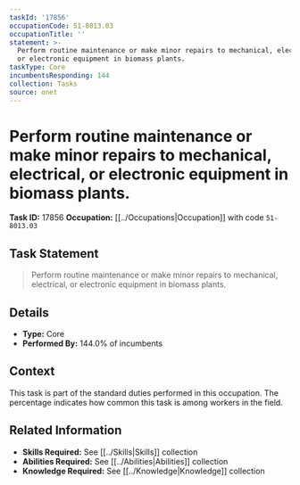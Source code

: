 ```yaml
---
taskId: '17856'
occupationCode: 51-8013.03
occupationTitle: ''
statement: >-
  Perform routine maintenance or make minor repairs to mechanical, electrical,
  or electronic equipment in biomass plants.
taskType: Core
incumbentsResponding: 144
collection: Tasks
source: onet
---
```

# Perform routine maintenance or make minor repairs to mechanical, electrical, or electronic equipment in biomass plants.

**Task ID:** 17856
**Occupation:** [[../Occupations|Occupation]] with code `51-8013.03`

## Task Statement

> Perform routine maintenance or make minor repairs to mechanical, electrical, or electronic equipment in biomass plants.

## Details

- **Type:** Core
- **Performed By:** 144.0% of incumbents

## Context

This task is part of the standard duties performed in this occupation. The percentage indicates how common this task is among workers in the field.

## Related Information

- **Skills Required:** See [[../Skills|Skills]] collection
- **Abilities Required:** See [[../Abilities|Abilities]] collection
- **Knowledge Required:** See [[../Knowledge|Knowledge]] collection
